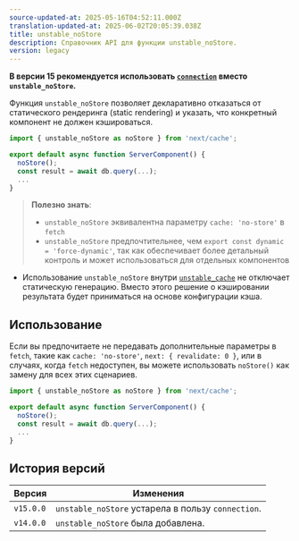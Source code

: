 ```yaml
---
source-updated-at: 2025-05-16T04:52:11.000Z
translation-updated-at: 2025-06-02T20:05:39.038Z
title: unstable_noStore
description: Справочник API для функции unstable_noStore.
version: legacy
---
```


**В версии 15 рекомендуется использовать [`connection`](/docs/app/api-reference/functions/connection) вместо `unstable_noStore`.**

Функция `unstable_noStore` позволяет декларативно отказаться от статического рендеринга (static rendering) и указать, что конкретный компонент не должен кэшироваться.

```jsx
import { unstable_noStore as noStore } from 'next/cache';

export default async function ServerComponent() {
  noStore();
  const result = await db.query(...);
  ...
}
```

> **Полезно знать**:
>
> - `unstable_noStore` эквивалентна параметру `cache: 'no-store'` в `fetch`
> - `unstable_noStore` предпочтительнее, чем `export const dynamic = 'force-dynamic'`, так как обеспечивает более детальный контроль и может использоваться для отдельных компонентов

- Использование `unstable_noStore` внутри [`unstable_cache`](/docs/app/api-reference/functions/unstable_cache) не отключает статическую генерацию. Вместо этого решение о кэшировании результата будет приниматься на основе конфигурации кэша.

## Использование

Если вы предпочитаете не передавать дополнительные параметры в `fetch`, такие как `cache: 'no-store'`, `next: { revalidate: 0 }`, или в случаях, когда `fetch` недоступен, вы можете использовать `noStore()` как замену для всех этих сценариев.

```jsx
import { unstable_noStore as noStore } from 'next/cache';

export default async function ServerComponent() {
  noStore();
  const result = await db.query(...);
  ...
}
```

## История версий

| Версия    | Изменения                                         |
| --------- | ------------------------------------------------ |
| `v15.0.0` | `unstable_noStore` устарела в пользу `connection`. |
| `v14.0.0` | `unstable_noStore` была добавлена.                |